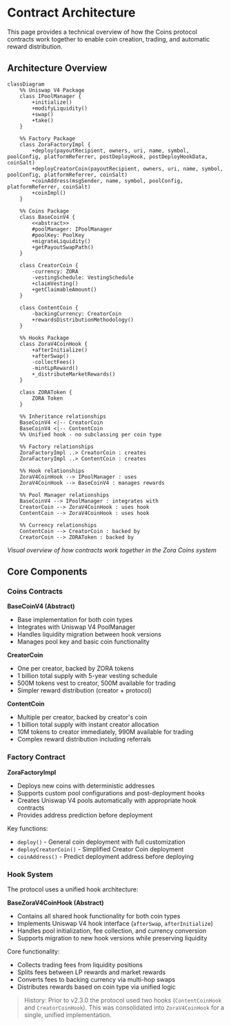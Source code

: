 # Contract Architecture

This page provides a technical overview of how the Coins protocol contracts work together to enable coin creation, trading, and automatic reward distribution.

## Architecture Overview

```mermaid
classDiagram
    %% Uniswap V4 Package
    class IPoolManager {
        +initialize()
        +modifyLiquidity()
        +swap()
        +take()
    }
    
    %% Factory Package
    class ZoraFactoryImpl {
        +deploy(payoutRecipient, owners, uri, name, symbol, poolConfig, platformReferrer, postDeployHook, postDeployHookData, coinSalt)
        +deployCreatorCoin(payoutRecipient, owners, uri, name, symbol, poolConfig, platformReferrer, coinSalt)
        +coinAddress(msgSender, name, symbol, poolConfig, platformReferrer, coinSalt)
        +coinImpl()
    }
    
    %% Coins Package
    class BaseCoinV4 {
        <<abstract>>
        #poolManager: IPoolManager
        #poolKey: PoolKey
        +migrateLiquidity()
        +getPayoutSwapPath()
    }
    
    class CreatorCoin {
        -currency: ZORA
        -vestingSchedule: VestingSchedule
        +claimVesting()
        +getClaimableAmount()
    }
    
    class ContentCoin {
        -backingCurrency: CreatorCoin
        +rewardsDistributionMethodology()
    }
    
    %% Hooks Package
    class ZoraV4CoinHook {
        +afterInitialize()
        +afterSwap()
        -collectFees()
        -mintLpReward()
        +_distributeMarketRewards()
    }
    
    class ZORAToken {
        ZORA Token
    }
    
    %% Inheritance relationships
    BaseCoinV4 <|-- CreatorCoin
    BaseCoinV4 <|-- ContentCoin
    %% Unified hook - no subclassing per coin type
    
    %% Factory relationships
    ZoraFactoryImpl ..> CreatorCoin : creates
    ZoraFactoryImpl ..> ContentCoin : creates
    
    %% Hook relationships
    ZoraV4CoinHook --> IPoolManager : uses
    ZoraV4CoinHook --> BaseCoinV4 : manages rewards
    
    %% Pool Manager relationships
    BaseCoinV4 --> IPoolManager : integrates with
    CreatorCoin --> ZoraV4CoinHook : uses hook
    ContentCoin --> ZoraV4CoinHook : uses hook
    
    %% Currency relationships
    ContentCoin --> CreatorCoin : backed by
    CreatorCoin --> ZORAToken : backed by
```

*Visual overview of how contracts work together in the Zora Coins system*

## Core Components

### Coins Contracts

**BaseCoinV4 (Abstract)**
- Base implementation for both coin types
- Integrates with Uniswap V4 PoolManager
- Handles liquidity migration between hook versions
- Manages pool key and basic coin functionality

**CreatorCoin**
- One per creator, backed by ZORA tokens
- 1 billion total supply with 5-year vesting schedule
- 500M tokens vest to creator, 500M available for trading
- Simpler reward distribution (creator + protocol)

**ContentCoin**
- Multiple per creator, backed by creator's coin
- 1 billion total supply with instant creator allocation
- 10M tokens to creator immediately, 990M available for trading
- Complex reward distribution including referrals

### Factory Contract

**ZoraFactoryImpl**
- Deploys new coins with deterministic addresses
- Supports custom pool configurations and post-deployment hooks
- Creates Uniswap V4 pools automatically with appropriate hook contracts
- Provides address prediction before deployment

Key functions:
- `deploy()` - General coin deployment with full customization
- `deployCreatorCoin()` - Simplified Creator Coin deployment
- `coinAddress()` - Predict deployment address before deploying

### Hook System

The protocol uses a unified hook architecture:

**BaseZoraV4CoinHook (Abstract)**
- Contains all shared hook functionality for both coin types
- Implements Uniswap V4 hook interface (`afterSwap`, `afterInitialize`)
- Handles pool initialization, fee collection, and currency conversion
- Supports migration to new hook versions while preserving liquidity

Core functionality:
- Collects trading fees from liquidity positions
- Splits fees between LP rewards and market rewards
- Converts fees to backing currency via multi-hop swaps
- Distributes rewards based on coin type via unified logic

> History: Prior to v2.3.0 the protocol used two hooks (`ContentCoinHook` and `CreatorCoinHook`). This was consolidated into `ZoraV4CoinHook` for a single, unified implementation.

